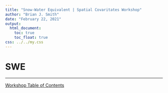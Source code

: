 ```yaml
---
title: "Snow-Water Equivalent | Spatial Covaritates Workshop"
author: "Brian J. Smith"
date: "February 22, 2021"
output: 
  html_document:
    toc: true
    toc_float: true
css: ../../my.css
---
```


# SWE

---

<a href = "../../index.html" class = "workshop-home">Workshop Table of Contents</a>